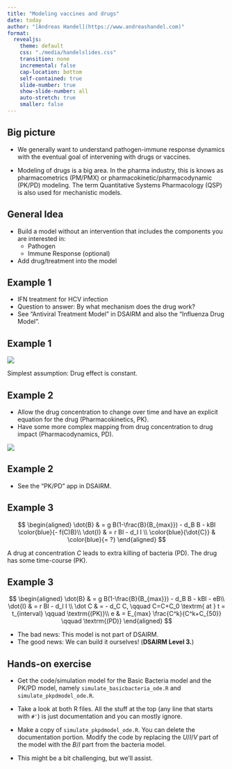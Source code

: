 ---
title: "Modeling vaccines and drugs"
date: today
author: "[Andreas Handel](https://www.andreashandel.com)"
format: 
  revealjs:
    theme: default
    css: "./media/handelslides.css"
    transition: none
    incremental: false
    cap-location: bottom
    self-contained: true
    slide-number: true
    show-slide-number: all
    auto-stretch: true
    smaller: false
---


## Big picture

-   We generally want to understand pathogen-immune response dynamics with the eventual goal of intervening with drugs or vaccines.

-   Modeling of drugs is a big area. In the pharma industry, this is knows as pharmacometrics (PM/PMX) or pharmacokinetic/pharmacodynamic (PK/PD) modeling. The term Quantitative Systems Pharmacology (QSP) is also used for mechanistic models.

## General Idea

-   Build a model without an intervention that includes the components you are interested in:
    -   Pathogen
    -   Immune Response (optional)
-   Add drug/treatment into the model

## Example 1

-   IFN treatment for HCV infection
-   Question to answer: By what mechanism does the drug work?
-   See "Antiviral Treatment Model" in DSAIRM and also the "Influenza Drug Model".

## Example 1

![](./media/hcvifndiagram.png)

```{=tex}
\begin{align}
\dot U & = n - d_U U - \color{red}{(1-f)}bUV \\ 
\dot I & = \color{red}{(1-f)}bUV - d_I I \\
\dot V & = \color{blue}{(1-e)}pI - d_V V - \color{red}{(1-f)}gbUV
\end{align}
```
Simplest assumption: Drug effect is constant.

## Example 2

* Allow the drug concentration to change over time and have an explicit equation for the drug (Pharmacokinetics, PK).
* Have some more complex mapping from drug concentration to drug impact (Pharmacodynamics, PD).

![](./media/pkpdmodel.png){fig-align="center"}

## Example 2


```{=tex}
\begin{align}
\dot U & = n - d_U U - bUV \\
\dot I & = bUV - d_I I \\
\dot V & = (1-e)pI - d_V V - gb UV \\
\dot C & =  - d_C C, \\
C & =C+C_0 \textrm{ at } t = t_{interval} \qquad \textrm{(PK)}\\
e & = E_{max} \frac{C^k}{C^k+C_{50}} \qquad \textrm{(PD)}
\end{align}
```

* See the "PK/PD" app in DSAIRM.


## Example 3

$$
\begin{aligned}
\dot{B} & = g B(1-\frac{B}{B_{max}}) - d_B B - kBI \color{blue}{- f(C)B}\\
\dot{I} & = r BI - d_I I \\
\color{blue}{\dot{C}} & \color{blue}{= ?}
\end{aligned}
$$ 

A drug at concentration $C$ leads to extra killing of bacteria (PD). The drug has some time-course (PK).


## Example 3

$$
\begin{aligned}
\dot{B} & = g B(1-\frac{B}{B_{max}}) - d_B B - kBI  - eB\\
\dot{I} & = r BI - d_I I \\
\dot C & =  - d_C C, \qquad C=C+C_0 \textrm{ at } t = t_{interval} \qquad \textrm{(PK)}\\
e & = E_{max} \frac{C^k}{C^k+C_{50}} \qquad \textrm{(PD)}
\end{aligned}
$$

* The bad news: This model is not part of DSAIRM. 
* The good news: We can build it ourselves! (**DSAIRM Level 3.**)


## Hands-on exercise

* Get the code/simulation model for the Basic Bacteria model and the PK/PD model, namely `simulate_basicbacteria_ode.R` and `simulate_pkpdmodel_ode.R`. 

* Take a look at both R files. All the stuff at the top (any line that starts with `#'`) is just documentation and you can mostly ignore.

* Make a copy of `simulate_pkpdmodel_ode.R`. You can delete the documentation portion. Modify the code by replacing the $U/I/V$ part of the model with the $B/I$ part from the bacteria model.

* This might be a bit challenging, but we'll assist.